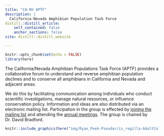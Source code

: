```yaml
---
title: "CA-NV APTF"
description: |
  California-Nevada Amphibian Population Task Force
distill::distill_article:
    self_contained: false
    anchor_sections: false
site: distill::distill_website

---
```


```r
knitr::opts_chunk$set(echo = FALSE)
library(here)

```


The California/Nevada Amphibian Populations Task Force (APTF) provides a collaborative forum to understand and reverse amphibian population declines and to conserve all amphibians in California and Nevada and adjacent areas. 

We do this by facilitating communication among individuals who conduct scientific investigations, manage natural resources, or influence conservation policy. Information and ideas are also distributed via an electronic mailing list. Participation in the group is effected by [joining the mailing list](join.html) and attending the [annual meetings](annual_meetings.html). The group is chaired by Dr. David Bradford.


```r

knitr::include_graphics(here("img/Ryan_Peek-Pseudacris_regilla-AdultColormorphs.jpg"))
```





